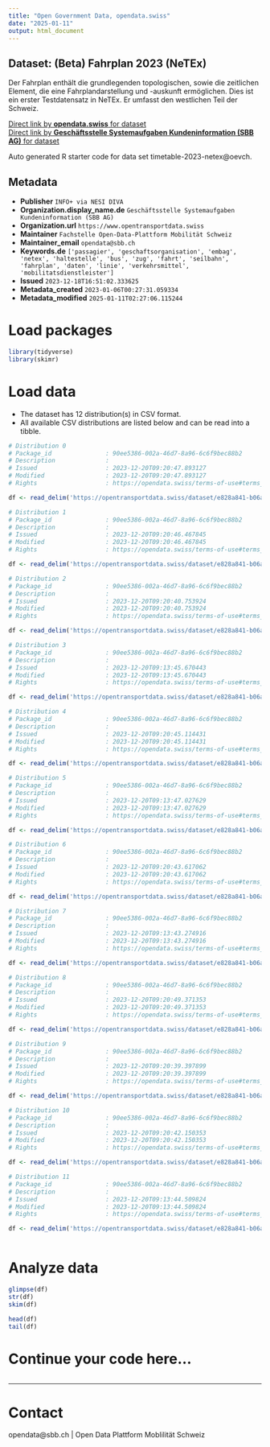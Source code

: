 ```yaml
---
title: "Open Government Data, opendata.swiss"
date: "2025-01-11"
output: html_document
---
```


## Dataset: (Beta) Fahrplan 2023 (NeTEx)

Der Fahrplan enthält die grundlegenden topologischen, sowie die zeitlichen Element, die eine Fahrplandarstellung und -auskunft ermöglichen. Dies ist ein erster Testdatensatz in NeTEx. Er umfasst den westlichen Teil der Schweiz. 


[Direct link by **opendata.swiss** for dataset](https://opendata.swiss/de/dataset/fahrplan-2023-netex-beta)<br>
[Direct link by **Geschäftsstelle Systemaufgaben Kundeninformation (SBB AG)** for dataset](https://opentransportdata.swiss/dataset/timetable-2023-netex)

Auto generated R starter code for data set timetable-2023-netex@oevch.

## Metadata

- **Publisher** `INFO+ via NESI DIVA`
- **Organization.display_name.de** `Geschäftsstelle Systemaufgaben Kundeninformation (SBB AG)`
- **Organization.url** `https://www.opentransportdata.swiss`
- **Maintainer** `Fachstelle Open-Data-Plattform Mobilität Schweiz`
- **Maintainer_email** `opendata@sbb.ch`
- **Keywords.de** `['passagier', 'geschaftsorganisation', 'embag', 'netex', 'haltestelle', 'bus', 'zug', 'fahrt', 'seilbahn', 'fahrplan', 'daten', 'linie', 'verkehrsmittel', 'mobilitatsdienstleister']`
- **Issued** `2023-12-18T16:51:02.333625`
- **Metadata_created** `2023-01-06T00:27:31.059334`
- **Metadata_modified** `2025-01-11T02:27:06.115244`


# Load packages

```r

library(tidyverse)
library(skimr)

```

# Load data

-   The dataset has 12 distribution(s) in CSV format.
-   All available CSV distributions are listed below and can be read into a tibble.

```r

# Distribution 0
# Package_id               : 90ee5386-002a-46d7-8a96-6c6f9bec88b2
# Description              : 
# Issued                   : 2023-12-20T09:20:47.893127
# Modified                 : 2023-12-20T09:20:47.893127
# Rights                   : https://opendata.swiss/terms-of-use#terms_by

df <- read_delim('https://opentransportdata.swiss/dataset/e828a841-b06a-4bdf-8329-3e2ca394d8c8/resource/bc27f825-1e6a-45e4-8135-87f66819066e/download/prod_netex_tt_1.10_che_ski_2023_oev-schweiz_readme_1_1_202311090811.csv')

# Distribution 1
# Package_id               : 90ee5386-002a-46d7-8a96-6c6f9bec88b2
# Description              : 
# Issued                   : 2023-12-20T09:20:46.467845
# Modified                 : 2023-12-20T09:20:46.467845
# Rights                   : https://opendata.swiss/terms-of-use#terms_by

df <- read_delim('https://opentransportdata.swiss/dataset/e828a841-b06a-4bdf-8329-3e2ca394d8c8/resource/7e848b8d-3ab9-468d-9095-40c7d9fe4b42/download/prod_netex_tt_1.10_che_ski_2023_oev-schweiz_readme_1_1_202311010611.csv')

# Distribution 2
# Package_id               : 90ee5386-002a-46d7-8a96-6c6f9bec88b2
# Description              : 
# Issued                   : 2023-12-20T09:20:40.753924
# Modified                 : 2023-12-20T09:20:40.753924
# Rights                   : https://opendata.swiss/terms-of-use#terms_by

df <- read_delim('https://opentransportdata.swiss/dataset/e828a841-b06a-4bdf-8329-3e2ca394d8c8/resource/75d09eff-13a9-426f-aebc-a3032f74f639/download/prod_netex_tt_1.10_che_ski_2023_oev-schweiz_readme_1_1_202308300608.csv')

# Distribution 3
# Package_id               : 90ee5386-002a-46d7-8a96-6c6f9bec88b2
# Description              : 
# Issued                   : 2023-12-20T09:13:45.670443
# Modified                 : 2023-12-20T09:13:45.670443
# Rights                   : https://opendata.swiss/terms-of-use#terms_by

df <- read_delim('https://opentransportdata.swiss/dataset/e828a841-b06a-4bdf-8329-3e2ca394d8c8/resource/f5b12ce5-84d5-4a97-9d5c-f039d5aff3c8/download/prod_netex_tt_1.10_che_ski_2023_oev-schweiz_readme_1_1_202312060612.csv')

# Distribution 4
# Package_id               : 90ee5386-002a-46d7-8a96-6c6f9bec88b2
# Description              : 
# Issued                   : 2023-12-20T09:20:45.114431
# Modified                 : 2023-12-20T09:20:45.114431
# Rights                   : https://opendata.swiss/terms-of-use#terms_by

df <- read_delim('https://opentransportdata.swiss/dataset/e828a841-b06a-4bdf-8329-3e2ca394d8c8/resource/3930007c-3df4-48d7-8187-8c1acda1ff42/download/prod_netex_tt_1.10_che_ski_2023_oev-schweiz_readme_1_1_202310251110.csv')

# Distribution 5
# Package_id               : 90ee5386-002a-46d7-8a96-6c6f9bec88b2
# Description              : 
# Issued                   : 2023-12-20T09:13:47.027629
# Modified                 : 2023-12-20T09:13:47.027629
# Rights                   : https://opendata.swiss/terms-of-use#terms_by

df <- read_delim('https://opentransportdata.swiss/dataset/e828a841-b06a-4bdf-8329-3e2ca394d8c8/resource/8036e8e8-3bc6-4a7d-9c31-aaa55df039a4/download/prod_netex_tt_1.10_che_ski_2023_oev-schweiz_readme_1_1_202312130612.csv')

# Distribution 6
# Package_id               : 90ee5386-002a-46d7-8a96-6c6f9bec88b2
# Description              : 
# Issued                   : 2023-12-20T09:20:43.617062
# Modified                 : 2023-12-20T09:20:43.617062
# Rights                   : https://opendata.swiss/terms-of-use#terms_by

df <- read_delim('https://opentransportdata.swiss/dataset/e828a841-b06a-4bdf-8329-3e2ca394d8c8/resource/8c41c771-d45d-4fee-a2d5-110e71a8ac05/download/prod_netex_tt_1.10_che_ski_2023_oev-schweiz_readme_1_1_202309130609.csv')

# Distribution 7
# Package_id               : 90ee5386-002a-46d7-8a96-6c6f9bec88b2
# Description              : 
# Issued                   : 2023-12-20T09:13:43.274916
# Modified                 : 2023-12-20T09:13:43.274916
# Rights                   : https://opendata.swiss/terms-of-use#terms_by

df <- read_delim('https://opentransportdata.swiss/dataset/e828a841-b06a-4bdf-8329-3e2ca394d8c8/resource/ff355238-c00d-495e-9a44-486847ce2f31/download/prod_netex_tt_1.10_che_ski_2023_oev-schweiz_readme_1_1_202311220611.csv')

# Distribution 8
# Package_id               : 90ee5386-002a-46d7-8a96-6c6f9bec88b2
# Description              : 
# Issued                   : 2023-12-20T09:20:49.371353
# Modified                 : 2023-12-20T09:20:49.371353
# Rights                   : https://opendata.swiss/terms-of-use#terms_by

df <- read_delim('https://opentransportdata.swiss/dataset/e828a841-b06a-4bdf-8329-3e2ca394d8c8/resource/8e7f7afa-f108-41ce-84d6-6637779e37f0/download/prod_netex_tt_1.10_che_ski_2023_oev-schweiz_readme_1_1_202311150611.csv')

# Distribution 9
# Package_id               : 90ee5386-002a-46d7-8a96-6c6f9bec88b2
# Description              : 
# Issued                   : 2023-12-20T09:20:39.397899
# Modified                 : 2023-12-20T09:20:39.397899
# Rights                   : https://opendata.swiss/terms-of-use#terms_by

df <- read_delim('https://opentransportdata.swiss/dataset/e828a841-b06a-4bdf-8329-3e2ca394d8c8/resource/fd4f39df-a0a3-42b3-84f8-99c8c8cae8c0/download/prod_netex_tt_1.10_che_ski_2023_oev-schweiz_readme_1_1_202308230608.csv')

# Distribution 10
# Package_id               : 90ee5386-002a-46d7-8a96-6c6f9bec88b2
# Description              : 
# Issued                   : 2023-12-20T09:20:42.150353
# Modified                 : 2023-12-20T09:20:42.150353
# Rights                   : https://opendata.swiss/terms-of-use#terms_by

df <- read_delim('https://opentransportdata.swiss/dataset/e828a841-b06a-4bdf-8329-3e2ca394d8c8/resource/d3211236-3edb-48b2-a2d2-9c48881d4199/download/prod_netex_tt_1.10_che_ski_2023_oev-schweiz_readme_1_1_202309060609.csv')

# Distribution 11
# Package_id               : 90ee5386-002a-46d7-8a96-6c6f9bec88b2
# Description              : 
# Issued                   : 2023-12-20T09:13:44.509824
# Modified                 : 2023-12-20T09:13:44.509824
# Rights                   : https://opendata.swiss/terms-of-use#terms_by

df <- read_delim('https://opentransportdata.swiss/dataset/e828a841-b06a-4bdf-8329-3e2ca394d8c8/resource/e3d4f004-8635-413f-9f25-a49c336ee64c/download/prod_netex_tt_1.10_che_ski_2023_oev-schweiz_readme_1_1_202311290611.csv')



```

# Analyze data

```r

glimpse(df)
str(df)
skim(df)

head(df)
tail(df)

```

# Continue your code here...

```r

```

------------------------------------------------------------------------

# Contact

opendata@sbb.ch | Open Data Plattform Moblilität Schweiz
